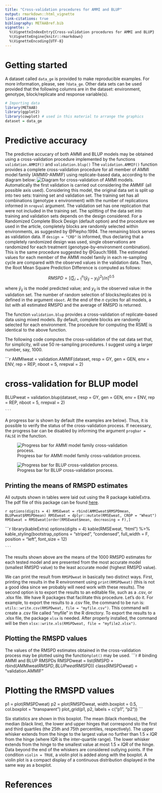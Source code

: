 ```yaml
---
title: "Cross-validation procedures for AMMI and BLUP"
output: rmarkdown::html_vignette
link-citations: true
bibliography: METAABref.bib 
vignette: >
  %\VignetteIndexEntry{Cross-validation procedures for AMMI and BLUP}
  %\VignetteEngine{knitr::rmarkdown}
  %\VignetteEncoding{UTF-8}
---
```



# Getting started
A dataset called `data_ge` is provided to make reproducible examples. For more information, please, see `?data_ge`. Other data sets can be used provided that the following columns are in the dataset: environment, genotype, block/replicate and response variable(s).

```r
# Importing data
library(METAAB)
library(ggplot2)
library(cowplot) # used in this material to arrange the graphics
dataset = data_ge
```


# Predictive accuracy 


The predictive accucary of both AMMI and BLUP models may be obtained using a cross-validation procedure implemented by the functions `validation.AMMIF()` and `validation.blup()` The `validation.AMMIF()` function provides a complete cross-validation procedure for all member of AMMI model family (AMMI0-AMMIF) using replicate-based data, according to the diagram below:
![Diagram for cross-validation of AMMI models.](validation.png)
Automatically the first validation is carried out considering the AMMIF (all possible axis used). Considering this model, the original data set is split up into two sets: training set and validation set. The training set has all combinations (genotype x environment) with the number of replications informed in `nrepval` argument. The validation set has one replication that were not included in the training set. The splitting of the data set into training and validation sets depends on the design considered. For a Randomized Complete Block Design (default option) and the procedure we used in the article, completely blocks are randomly selected within environments, as suggested by @Piepho:1994. The remaining block serves as validation data. If `design = "CRD"` is informed, thus declaring that a completely randomized design was used, single observations are randomized for each treatment (genotype-by-environment combination). This is the same procedure suggested by @Gauch:1988. The estimated values for each member of the AMMI model family in each re-sampling cycle are compared with the observed values in the validation data. Then, the Root Mean Square Prediction Difference is computed as follows:

$$
   RMSPD = 
   {\left[ {\left( {\sum\nolimits_{i = 1}^n {{{\left( {{{\hat y}_{ij}} - {y_{ij}}} \right)}^2}} } \right)/n} \right]^{0.5}}
$$

where $\widehat{y}_{ij}$ is the model predicted value; and $y_{ij}$ is the observed value in the validation set. The number of random selection of blocks/replicates (*n*) is defined in the argument `nboot`. At the end of the *n* cycles for all models, a list with all estimated RMSPD and the average of RMSPD is returned.


The function  `validation.blup` provides a cross-validation of replicate-based data using mixed models. By default, complete blocks are randomly selected for each environment. The procedure for computing the RSME is identical to the above function.

The following code computes the cross-validation of the oat data set that, for simplicity, will use 50 re-sampling procedures. I suggest using a larger number, say, 1000.

```r

AMMIweat = validation.AMMIF(dataset,
                            resp = GY,
                            gen = GEN,
                            env = ENV,
                            rep = REP,
                            nboot = 5,
                            nrepval = 2)

# cross-validation for BLUP model
BLUPweat = validation.blup(dataset,
                            resp = GY,
                            gen = GEN,
                            env = ENV,
                            rep = REP,
                            nboot = 5,
                            nrepval = 2)

    ```

A progress bar is shown by default (the examples are below). Thus, it is possible to verify the status of the cross-validation process. If necessary, the progress bar can be disabled by informing the argument `progbar = FALSE` in the function.

![Progress bar for AMMI model family cross-validation process.](printAMMI.png)

![Progress bar for BLUP cross-validation process.](printBLUP.png)

## Printing the means of RMSPD estimates

All outputs shown in tables were laid out using the R package kableExtra. The pdf file of this package can be found [here](https://haozhu233.github.io/kableExtra/awesome_table_in_pdf.pdf).

```r
options(digits = 4)
RMSEweat = rbind(AMMIweat$RMSPDmean, BLUPweat$RMSPDmean)
RMSEweat = dplyr::mutate(RMSEweat, CROP = "Wheat")
RMSEweat = RMSEweat[order(RMSEweat$mean, decreasing = F),]
    ```

```r
library(kableExtra)
options(digits = 4)
kable(RMSEweat, "html") %>%
  kable_styling(bootstrap_options = "striped", "condensed",
                full_width = F, position = "left", font_size = 12)

    ```

The results shown above are the means of the 1000 RMSPD estimates for each tested model and are presented from the most accurate model (smallest RMSPD value) to the least accurate model (highest RMSPD value). 

We can print the result from `RMSPDweat` in basically two distinct ways. First, printing the results in the R environment using `print(RMSPDweat)` (this is not a good idea since we probably will need work with these results). The second option is to export the results to an editable file, such as a .csv, or .xlsx file. We have R packages that facilitate this procedure. Let's do it. For example, to export the results to a .csv file, the command to be run is: `utils::write.csv(RMSPDweat, file = "myfile.csv")`. This command will create a .csv file called "myfile" in the R directory. To export the results to a .xlsx file, the package `xlsx` is needed. After properly installed, the command will be then `xlsx::write.xls(RMSPDweat, file = "myfile2.xlsx")`.

## Plotting the RMSPD values

The values of the RMSPD estimates obtained in the cross-validation process may be plotted using the function`plot()` may be used. 
```r
# binding AMMI and BLUP RMSPDs
RMSPDweat = list(RMSPD = rbind(AMMIweat$RMSPD, 
                               BLUPweat$RMSPD))
class(RMSPDweat) = "validation.AMMIF"

# Plotting the RMSPD values
p1 = plot(RMSPDweat)
p2 = plot(RMSPDweat, width.boxplot = 0.5, col.boxplot = "transparent")
plot_grid(p1, p2, labels = c("p1", "p2"))
    ```

Six statistics are shown in this boxplot. The mean (black rhombus), the median (black line), the lower and upper hinges that correspond sto the first and third quartiles (the 25th and 75th percentiles, respectively). The upper whisker extends from the hinge to the largest value no further than $1.5\times{IQR}$ from the hinge (where IQR is the inter-quartile range). The lower whisker extends from the hinge to the smallest value at most $1.5\times{IQR}$ of the hinge. Data beyond the end of the whiskers are considered outlying points. If the condition `violin = TRUE`, a violin plot is added along with the boxplot. A violin plot is a compact display of a continuous distribution displayed in the same way as a boxplot.


# References

